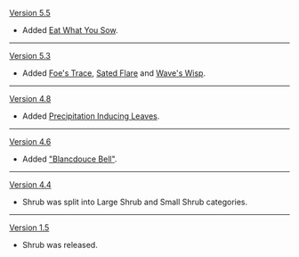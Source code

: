 {{Change History/Header}}
[[Version 5.5]]
* Added [[Eat What You Sow]].
----
[[Version 5.3]]
* Added [[Foe's Trace]], [[Sated Flare]] and [[Wave's Wisp]].
----
[[Version 4.8]]
* Added [[Precipitation Inducing Leaves]].
----
[[Version 4.6]]
* Added [["Blancdouce Bell"]].
----
[[Version 4.4]]
* Shrub was split into Large Shrub and Small Shrub categories.
----
[[Version 1.5]]
* Shrub was released.